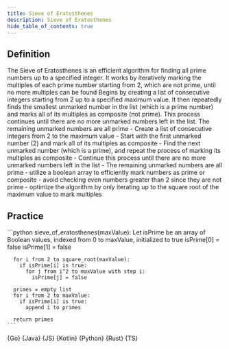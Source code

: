 ```yaml
---
title: Sieve of Eratosthenes
description: Sieve of Eratosthenes
hide_table_of_contents: true
---
```





## Definition

<Tabs queryString="primary">
  <TabItem value="definition" label="Definition">
    The Sieve of Eratosthenes is an efficient algorithm for finding all prime numbers up to a specified integer. It works by iteratively marking the multiples of each prime number starting from 2, which are not prime, until no more multiples can be found
  </TabItem>
  <TabItem value="how" label="Explanation">
    Begins by creating a list of consecutive integers starting from 2 up to a specified maximum value. It then repeatedly finds the smallest unmarked number in the list (which is a prime number) and marks all of its multiples as composite (not prime). This process continues until there are no more unmarked numbers left in the list. The remaining unmarked numbers are all prime
  </TabItem>
  <TabItem value="guidance" label="Guidance">
    - Create a list of consecutive integers from 2 to the maximum value
    - Start with the first unmarked number (2) and mark all of its multiples as composite
    - Find the next unmarked number (which is a prime), and repeat the process of marking its multiples as composite
    - Continue this process until there are no more unmarked numbers left in the list
    - The remaining unmarked numbers are all prime
  </TabItem>
  <TabItem value="tips" label="Tips">
    - utilize a boolean array to efficiently mark numbers as prime or composite
    - avoid checking even numbers greater than 2 since they are not prime
    - optimize the algorithm by only iterating up to the square root of the maximum value to mark multiples
  </TabItem>
</Tabs>

## Practice

<Tabs queryString="primary">
  <TabItem value="practice" label="Practice">
    ```python
    sieve_of_eratosthenes(maxValue):
      Let isPrime be an array of Boolean values, indexed from 0 to maxValue, initialized to true
      isPrime[0] = false
      isPrime[1] = false

      for i from 2 to square_root(maxValue):
        if isPrime[i] is true:
          for j from i^2 to maxValue with step i:
            isPrime[j] = false

      primes = empty list
      for i from 2 to maxValue:
        if isPrime[i] is true:
          append i to primes

      return primes
    ```
  </TabItem>
  <TabItem value="solution" label="Solution">
    <Tabs queryString="code">
      <TabItem
        value="go"
        label=""
        attributes={{ title: "Go Lang", className: "code_lang go m" }}
      >
        <CodeBlock language="go">{Go}</CodeBlock>
      </TabItem>
      <TabItem
        value="java"
        label=""
        attributes={{ title: "Java", className: "code_lang java m" }}
      >
        <CodeBlock language="java">{Java}</CodeBlock>
      </TabItem>
      <TabItem
        value="js"
        label=""
        attributes={{ title: "JavaScript", className: "code_lang js m" }}
      >
        <CodeBlock language="js">{JS}</CodeBlock>
      </TabItem>
      <TabItem
        value="kotlin"
        label=""
        attributes={{ title: "Kotlin", className: "code_lang kotlin m" }}
      >
        <CodeBlock language="kotlin">{Kotlin}</CodeBlock>
      </TabItem>
      <TabItem
        value="python"
        label=""
        attributes={{ title: "Python", className: "code_lang python m" }}
      >
        <CodeBlock language="python">{Python}</CodeBlock>
      </TabItem>
      <TabItem
        value="rust"
        label=""
        attributes={{ title: "Rust", className: "code_lang rust m" }}
      >
        <CodeBlock language="rust">{Rust}</CodeBlock>
      </TabItem>
      <TabItem
        value="ts"
        label=""
        attributes={{ title: "TypeScript", className: "code_lang ts m" }}
      >
        <CodeBlock language="ts">{TS}</CodeBlock>
      </TabItem>
    </Tabs>
  </TabItem>
</Tabs>

